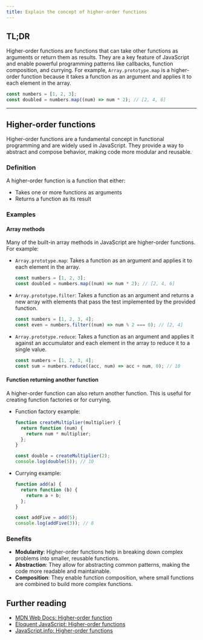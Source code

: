 ```yaml
---
title: Explain the concept of higher-order functions
---
```


## TL;DR

Higher-order functions are functions that can take other functions as arguments or return them as results. They are a key feature of JavaScript and enable powerful programming patterns like callbacks, function composition, and currying. For example, `Array.prototype.map` is a higher-order function because it takes a function as an argument and applies it to each element in the array.

```js
const numbers = [1, 2, 3];
const doubled = numbers.map((num) => num * 2); // [2, 4, 6]
```

---

## Higher-order functions

Higher-order functions are a fundamental concept in functional programming and are widely used in JavaScript. They provide a way to abstract and compose behavior, making code more modular and reusable.

### Definition

A higher-order function is a function that either:

- Takes one or more functions as arguments
- Returns a function as its result

### Examples

#### Array methods

Many of the built-in array methods in JavaScript are higher-order functions. For example:

- `Array.prototype.map`: Takes a function as an argument and applies it to each element in the array.

  ```js
  const numbers = [1, 2, 3];
  const doubled = numbers.map((num) => num * 2); // [2, 4, 6]
  ```

- `Array.prototype.filter`: Takes a function as an argument and returns a new array with elements that pass the test implemented by the provided function.

  ```js
  const numbers = [1, 2, 3, 4];
  const even = numbers.filter((num) => num % 2 === 0); // [2, 4]
  ```

- `Array.prototype.reduce`: Takes a function as an argument and applies it against an accumulator and each element in the array to reduce it to a single value.

  ```js
  const numbers = [1, 2, 3, 4];
  const sum = numbers.reduce((acc, num) => acc + num, 0); // 10
  ```

#### Function returning another function

A higher-order function can also return another function. This is useful for creating function factories or for currying.

- Function factory example:

  ```js
  function createMultiplier(multiplier) {
    return function (num) {
      return num * multiplier;
    };
  }

  const double = createMultiplier(2);
  console.log(double(5)); // 10
  ```

- Currying example:

  ```js
  function add(a) {
    return function (b) {
      return a + b;
    };
  }

  const addFive = add(5);
  console.log(addFive(3)); // 8
  ```

### Benefits

- **Modularity**: Higher-order functions help in breaking down complex problems into smaller, reusable functions.
- **Abstraction**: They allow for abstracting common patterns, making the code more readable and maintainable.
- **Composition**: They enable function composition, where small functions are combined to build more complex functions.

## Further reading

- [MDN Web Docs: Higher-order function](https://developer.mozilla.org/en-US/docs/Glossary/Higher-order_function)
- [Eloquent JavaScript: Higher-order functions](https://eloquentjavascript.net/05_higher_order.html)
- [JavaScript.info: Higher-order functions](https://javascript.info/functional-programming#higher-order-functions)
